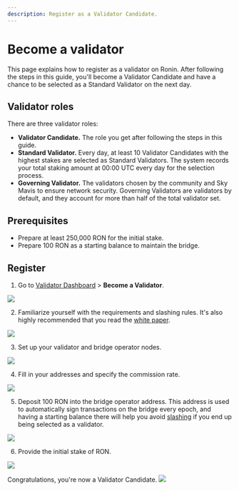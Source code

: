 ```yaml
---
description: Register as a Validator Candidate.
---
```



# Become a validator
This page explains how to register as a validator on Ronin.
After following the steps in this guide, you'll become a
Validator Candidate and have a chance to be selected as a
Standard Validator on the next day.

## Validator roles
There are three validator roles:
* **Validator Candidate.** The role you get after following the steps
in this guide.
* **Standard Validator.** Every day, at least 10 Validator Candidates
with the highest stakes are selected as Standard Validators.
The system records your total staking amount at 00:00 UTC every day
for the selection process. 
* **Governing Validator.** The validators chosen by the community and
Sky Mavis to ensure network security. Governing Validators are
validators by default, and they account for more than half of the
total validator set.

## Prerequisites
* Prepare at least 250,000 RON for the initial stake.
* Prepare 100 RON as a starting balance to maintain the bridge. 

## Register
1. Go to [Validator Dashboard](https://validator.roninchain.com/) > **Become a Validator**. 
<img src={becomeValidator} width={1280} />

2. Familiarize yourself with the requirements and slashing rules. 
It's also highly recommended that you read the
[white paper](./../../basics/white-paper.md).
<img src={stepOne} width={1280} />

3. Set up your validator and bridge operator nodes.
<img src={stepTwo} width={1280} />

4. Fill in your addresses and specify the commission rate.
<img src={stepThree} width={1280} />

5. Deposit 100 RON into the bridge operator address. This address
is used to automatically sign transactions on the bridge every epoch,
and having a starting balance there will help you avoid
[slashing](./../slashing/slashing.mdx#unavailability-bridge-operator)
if you end up being selected as a validator. 
<img src={stepFour} width={1280} />

6. Provide the initial stake of RON.
<img src={stepFive} width={1280} />

Congratulations, you're now a Validator Candidate.
<img src={stepSix} width={1280} />
